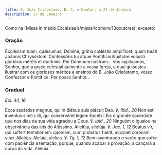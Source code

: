 ```yaml
---
title: S. João Crisóstomo, B. C. e Doutor, a 27 de Janeiro
description: 27 de Janeiro
---
```


<aside>
  Como na [Missa In médio Ecclésiae](/missal/comum/13doutores), excepto:
</aside>

### Oração

<div class="side-by-side not-content">
  <span>
    Ecclésiam tuam, quǽsumus, Dómine, grátia cœléstis amplíficet: quam beáti
    Joánnis Chrysóstomi Confessóris tui atque Pontíficis illustráre voluísti
    gloriósis méritis et doctrínis. Per Dóminum nostrum...
  </span>
  <span>
    Vos suplicamos, Senhor, que a graça celestial aumente a vossa Igreja, a qual
    quisestes ilustrar com os gloriosos méritos e ensinos do B. João Crisóstomo,
    vosso Confessor e Pontífice. Por nosso Senhor...
  </span>
</div>

### Gradual

<em>Ecl. 44, 16</em>

<div class="side-by-side not-content">
  <span>
    Ecce sacérdos magnus, qui in diébus suis plácuit Deo. ℣. <em>ibid., 20</em>
    Non est inventus símilis illi, qui conserváret legem Excélsi.
  </span>
  <span>
    Eis o grande sacerdote que nos dias da sua vida agradou a Deus. ℣.
    <em>ibid., 20</em> Ninguém o igualou na observância das leis do Altíssimo.
  </span>
  <span>
    Allelúja, allelúja. ℣. <em>Jac. 1, 12</em> Beátus vir, qui suffert
    tentatiónem: quóniam, cum probátus fúerit, accípiet corónam vitæ. Allelúja.
  </span>
  <span>
    Aleluia, aleluia. ℣. <em>Tg. 1, 12</em> Bem-aventurado o varão que sofre com
    paciência a tentação, porque, quando acabar a provação, alcançará a coroa da
    vida. Aleluia.
  </span>
</div>
